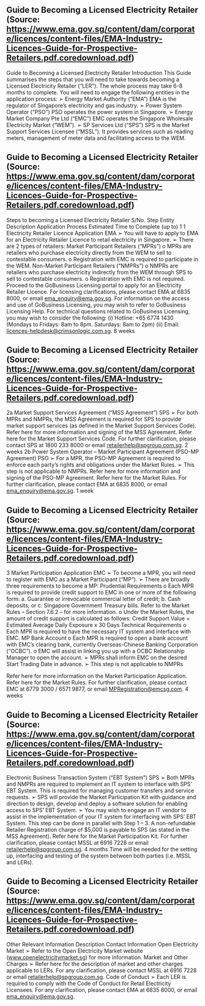 ## Guide to Becoming a Licensed Electricity Retailer (Source: https://www.ema.gov.sg/content/dam/corporate/licences/content-files/EMA-Industry-Licences-Guide-for-Prospective-Retailers.pdf.coredownload.pdf)
Guide to Becoming a Licensed Electricity Retailer
Introduction
This Guide summarises the steps that you will need to take towards becoming a Licensed Electricity Retailer (“LER”). The whole process may take 6-8 months to complete.
You will need to engage the following entities in the application process:
➢ Energy Market Authority (“EMA”)
EMA is the regulator of Singapore’s electricity and gas industry.
➢ Power System Operator (“PSO”)
PSO operates the power system in Singapore.
➢ Energy Market Company Pte Ltd (“EMC”)
EMC operates the Singapore Wholesale Electricity Market (“WEM”).
➢ SP Services Ltd (“SPS”)
SPS is the Market Support Services Licensee (“MSSL”). It provides services such as reading meters, management of meter data and facilitating access to the WEM.

## Guide to Becoming a Licensed Electricity Retailer (Source: https://www.ema.gov.sg/content/dam/corporate/licences/content-files/EMA-Industry-Licences-Guide-for-Prospective-Retailers.pdf.coredownload.pdf)
Steps to becoming a Licensed Electricity Retailer
S/No. Step Entity Description Application Process Estimated Time to Complete (up to) 1
1
Electricity Retailer Licence Application
EMA
➢ You will have to apply to EMA for an Electricity Retailer Licence to retail electricity in Singapore.
➢ There are 2 types of retailers:
Market Participant Retailers (“MPRs”)
o MPRs are retailers who purchase electricity directly from the WEM to sell to contestable consumers.
o Registration with EMC is required to participate in the WEM.
Non-Market Participant Retailers (“NMPRs”)
o NMPRs are retailers who purchase electricity indirectly from the WEM through SPS to sell to contestable consumers.
o Registration with EMC is not required.
Proceed to the GoBusiness Licensing portal to apply for an Electricity Retailer Licence.
For licensing clarifications, please contact EMA at 6835 8000, or email ema_enquiry@ema.gov.sg.
For information on the access and use of GoBusiness Licensing, you may wish to refer to GoBusiness Licensing Help.
For technical questions related to GoBusiness Licensing, you may wish to consider the following:
(i) Hotline: +65 6774 1430 (Mondays to Fridays: 8am to 8pm. Saturdays: 8am to 2pm)
(ii) Email: licences-helpdesk@crimsonlogic.com.sg.
8 weeks

## Guide to Becoming a Licensed Electricity Retailer (Source: https://www.ema.gov.sg/content/dam/corporate/licences/content-files/EMA-Industry-Licences-Guide-for-Prospective-Retailers.pdf.coredownload.pdf)
2a
Market Support Services Agreement (“MSS Agreement”)
SPS
➢ For both MPRs and NMPRs, the MSS Agreement is required for SPS to provide market support services (as defined in the Market Support Services Code).
Refer here for more information and signing of the MSS Agreement.
Refer here for the Market Support Services Code.
For further clarification, please contact SPS at 1800 233 8000 or email retailerhelp@spgroup.com.sg.
2 weeks
2b
Power System Operator – Market Participant Agreement (PSO-MP Agreement)
PSO
➢ For a MPR, the PSO-MP Agreement is required to enforce each party’s rights and obligations under the Market Rules.
➢ This step is not applicable to NMPRs.
Refer here for more information and signing of the PSO-MP Agreement.
Refer here for the Market Rules.
For further clarification, please contact EMA at 6835 8000, or email ema_enquiry@ema.gov.sg.
1 week

## Guide to Becoming a Licensed Electricity Retailer (Source: https://www.ema.gov.sg/content/dam/corporate/licences/content-files/EMA-Industry-Licences-Guide-for-Prospective-Retailers.pdf.coredownload.pdf)
3
Market Participation Application
EMC
➢ To become a MPR, you will need to register with EMC as a Market Participant (“MP”).
➢ There are broadly three requirements to become a MP:
Prudential Requirements
o Each MPR is required to provide credit support to EMC in one or more of the following form:
a. Guarantee or irrevocable commercial letter of credit;
b. Cash deposits; or
c. Singapore Government Treasury bills.
Refer to the Market Rules – Section 7.6.2 – for more information.
o Under the Market Rules, the amount of credit support is calculated as follows:
Credit Support Value
= Estimated Average Daily Exposure x 30 Days
Technical Requirements
o Each MPR is required to have the necessary IT system and interface with EMC.
MP Bank Account
o Each MPR is required to open a bank account with EMC’s clearing bank, currently Overseas-Chinese Banking Corporation (“OCBC”).
o EMC will assist in linking you up with a OCBC Relationship Manager to open the account.
➢ MPRs shall inform EMC on the desired Start Trading Date in advance.
➢ This step is not applicable to NMPRs

Refer here for more information on the Market Participation Application.
Refer here for the Market Rules.
For further clarification, please contact EMC at 6779 3000 / 6571 9877, or email MPRegistration@emcsg.com.
4 weeks

## Guide to Becoming a Licensed Electricity Retailer (Source: https://www.ema.gov.sg/content/dam/corporate/licences/content-files/EMA-Industry-Licences-Guide-for-Prospective-Retailers.pdf.coredownload.pdf)
Electronic Business Transaction System (“EBT System”)
SPS
➢ Both MPRs and NMPRs are required to implement an IT system to interface with SPS’ EBT System. This is required for managing customer transfers and service requests.
➢ SPS will provide the Market Participation Kit with guidance and direction to design, develop and deploy a software solution for enabling access to SPS’ EBT System.
➢ You may wish to engage an IT vendor to assist in the implementation of your IT system for interfacing with SPS’ EBT System. This step can be done in parallel with Step 1 – 3. A non-refundable Retailer Registration charge of $5,000 is payable to SPS (as stated in the MSS Agreement).
Refer here for the Market Participation Kit.
For further clarification, please contact MSSL at 6916 7228 or email retailerhelp@spgroup.com.sg.
4 months
Time will be needed for the setting up, interfacing and testing of the system between both parties (i.e. MSSL and LERs).

## Guide to Becoming a Licensed Electricity Retailer (Source: https://www.ema.gov.sg/content/dam/corporate/licences/content-files/EMA-Industry-Licences-Guide-for-Prospective-Retailers.pdf.coredownload.pdf)
Other Relevant Information
Description Contact Information
Open Electricity Market
➢ Refer to the Open Electricity Market website (www.openelectricitymarket.sg) for more information.
Market and Other Charges
➢ Refer here for the description of market and other charges applicable to LERs.
For any clarification, please contact MSSL at 6916 7228 or email retailerhelp@spgroup.com.sg.
Code of Conduct
➢ Each LER is required to comply with the Code of Conduct for Retail Electricity Licensees.
For any clarification, please contact EMA at 6835 8000, or email ema_enquiry@ema.gov.sg.


